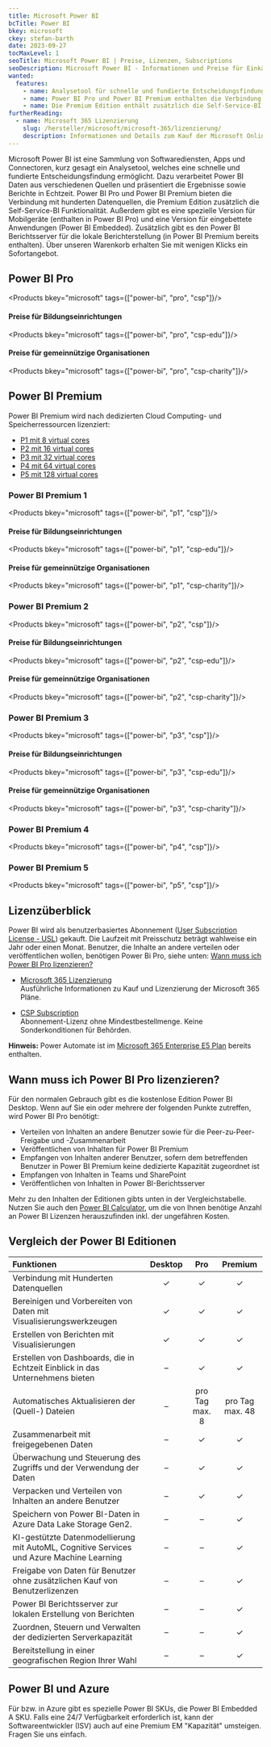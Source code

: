 ```yaml
---
title: Microsoft Power BI
bcTitle: Power BI
bkey: microsoft
ckey: stefan-barth
date: 2023-09-27
tocMaxLevel: 1
seoTitle: Microsoft Power BI | Preise, Lizenzen, Subscriptions
seoDescription: Microsoft Power BI - Informationen und Preise für Einkäufer und Administratoren. Nur 3 Klicks zu Ihrem Angebot.
wanted:
  features:
    - name: Analysetool für schnelle und fundierte Entscheidungsfindung
    - name: Power BI Pro und Power BI Premium enthalten die Verbindung mit hunderten Datenquellen
    - name: Die Premium Edition enthält zusätzlich die Self-Service-BI Funktionalität
furtherReading:
  - name: Microsoft 365 Lizenzierung
    slug: /hersteller/microsoft/microsoft-365/lizenzierung/
    description: Informationen und Details zum Kauf der Microsoft Online Plänen.
---
```



<Intro>

Microsoft Power BI ist eine Sammlung von Softwarediensten, Apps und Connectoren, kurz gesagt ein Analysetool, welches eine schnelle und fundierte Entscheidungsfindung ermöglicht. Dazu verarbeitet Power BI Daten aus verschiedenen Quellen und präsentiert die Ergebnisse sowie Berichte in Echtzeit.
Power BI Pro und Power BI Premium bieten die Verbindung mit hunderten Datenquellen, die Premium Edition zusätzlich die Self-Service-BI Funktionalität. Außerdem gibt es eine spezielle Version für Mobilgeräte (enthalten in Power BI Pro) und eine Version für eingebettete Anwendungen (Power BI Embedded). Zusätzlich gibt es den Power BI Berichtsserver für die lokale Berichterstellung (in Power BI Premium bereits enthalten).
Über unseren Warenkorb erhalten Sie mit wenigen Klicks ein Sofortangebot.



</Intro>

<TOC />


## Power BI Pro

 <Products bkey="microsoft" tags={["power-bi", "pro", "csp"]}/>

#### Preise für Bildungseinrichtungen

<Products bkey="microsoft" tags={["power-bi", "pro", "csp-edu"]}/>

#### Preise für gemeinnützige Organisationen

<Products bkey="microsoft" tags={["power-bi", "pro", "csp-charity"]}/>



## Power BI Premium

Power BI Premium wird nach dedizierten Cloud Computing- und Speicherressourcen lizenziert:

<ArrowList>

 - [P1 mit 8 virtual cores](#power-bi-premium-1)
 - [P2 mit 16 virtual cores](#power-bi-premium-2)
 - [P3 mit 32 virtual cores](#power-bi-premium-3)
 - [P4 mit 64 virtual cores](#power-bi-premium-4)
 - [P5 mit 128 virtual cores](#power-bi-premium-5)

</ArrowList>

### Power BI Premium 1

 <Products bkey="microsoft" tags={["power-bi", "p1", "csp"]}/>

#### Preise für Bildungseinrichtungen

<Products bkey="microsoft" tags={["power-bi", "p1", "csp-edu"]}/>

#### Preise für gemeinnützige Organisationen

<Products bkey="microsoft" tags={["power-bi", "p1", "csp-charity"]}/>

### Power BI Premium 2

 <Products bkey="microsoft" tags={["power-bi", "p2", "csp"]}/>

#### Preise für Bildungseinrichtungen

<Products bkey="microsoft" tags={["power-bi", "p2", "csp-edu"]}/>

#### Preise für gemeinnützige Organisationen

<Products bkey="microsoft" tags={["power-bi", "p2", "csp-charity"]}/>


### Power BI Premium 3

 <Products bkey="microsoft" tags={["power-bi", "p3", "csp"]}/>

#### Preise für Bildungseinrichtungen

<Products bkey="microsoft" tags={["power-bi", "p3", "csp-edu"]}/>

#### Preise für gemeinnützige Organisationen

<Products bkey="microsoft" tags={["power-bi", "p3", "csp-charity"]}/>


### Power BI Premium 4

 <Products bkey="microsoft" tags={["power-bi", "p4", "csp"]}/>


### Power BI Premium 5

 <Products bkey="microsoft" tags={["power-bi", "p5", "csp"]}/>


## Lizenzüberblick

Power BI wird als benutzerbasiertes Abonnement ([User Subscription License - USL](/hersteller/microsoft/sharepoint/lizenzierung/#user-subscription-license-usl)) gekauft. Die Laufzeit mit Preisschutz beträgt wahlweise ein Jahr oder einen Monat.
Benutzer, die Inhalte an andere verteilen oder veröffentlichen wollen, benötigen Power Bi Pro, siehe unten: [Wann muss ich Power BI Pro lizenzieren?](#wann-muss-ich-power-bi-pro-lizenzieren)

<ArrowList>

- [Microsoft 365 Lizenzierung](/hersteller/microsoft/microsoft-365/lizenzierung/)<br />
  Ausführliche Informationen zu Kauf und Lizenzierung der Microsoft 365 Pläne.

- [CSP Subscription](/hersteller/microsoft/csp/)<br />
  Abonnement-Lizenz ohne Mindestbestellmenge. Keine Sonderkonditionen für Behörden.

</ArrowList>

<Info>

**Hinweis:** Power Automate ist im [Microsoft 365 Enterprise E5 Plan](/hersteller/microsoft/microsoft-365/enterprise-e5/) bereits enthalten.

</Info>



## Wann muss ich Power BI Pro lizenzieren?

Für den normalen Gebrauch gibt es die kostenlose Edition Power BI Desktop. Wenn auf Sie ein oder mehrere der folgenden Punkte zutreffen, wird Power BI Pro benötigt:

<ArrowList>

 - Verteilen von Inhalten an andere Benutzer sowie für die Peer-zu-Peer-Freigabe und -Zusammenarbeit
 - Veröffentlichen von Inhalten für Power BI Premium
 - Empfangen von Inhalten anderer Benutzer, sofern dem betreffenden Benutzer in Power BI Premium keine dedizierte Kapazität zugeordnet ist
 - Empfangen von Inhalten in Teams und SharePoint
 - Veröffentlichen von Inhalten in Power BI-Berichtsserver

</ArrowList>

Mehr zu den Inhalten der Editionen gibts unten in der Vergleichstabelle. Nutzen Sie auch den [Power BI Calculator](https://powerbi.microsoft.com/de-de/calculator/), um die von Ihnen benötige Anzahl an Power BI Lizenzen herauszufinden inkl. der ungefähren Kosten.


## Vergleich der Power BI Editionen

|Funktionen|Desktop|Pro|Premium|
|:---|:---:|:---:|:---:|
|Verbindung mit Hunderten Datenquellen|✓|✓|✓|
|Bereinigen und Vorbereiten von Daten mit Visualisierungswerkzeugen|✓|✓|✓|
|Erstellen von Berichten mit Visualisierungen|✓|✓|✓|
|Erstellen von Dashboards, die in Echtzeit Einblick in das Unternehmens bieten|–|✓|✓|
|Automatisches Aktualisieren der (Quell-) Dateien|–|pro Tag max. 8|pro Tag max. 48|
|Zusammenarbeit mit freigegebenen Daten|–|✓|✓|
|Überwachung und Steuerung des Zugriffs und der Verwendung der Daten|–|✓|✓|
|Verpacken und Verteilen von Inhalten an andere Benutzer|–|✓|✓|
|Speichern von Power BI-Daten in Azure Data Lake Storage Gen2.|–|–|✓|
|KI-gestützte Datenmodellierung mit AutoML, Cognitive Services und Azure Machine Learning|–|–|✓|
|Freigabe von Daten für Benutzer ohne zusätzlichen Kauf von Benutzerlizenzen|–|–|✓|
|Power BI Berichtsserver zur lokalen Erstellung von Berichten|–|–|✓|
|Zuordnen, Steuern und Verwalten der dedizierten Serverkapazität|–|–|✓|
|Bereitstellung in einer geografischen Region Ihrer Wahl|–|–|✓|


## Power BI und Azure

 Für bzw. in Azure gibt es spezielle Power BI SKUs, die Power BI Embedded A SKU. Falls eine 24/7 Verfügbarkeit erforderlich ist, kann der Softwareentwickler (ISV) auch auf eine Premium EM "Kapazität" umsteigen. Fragen Sie uns einfach.
